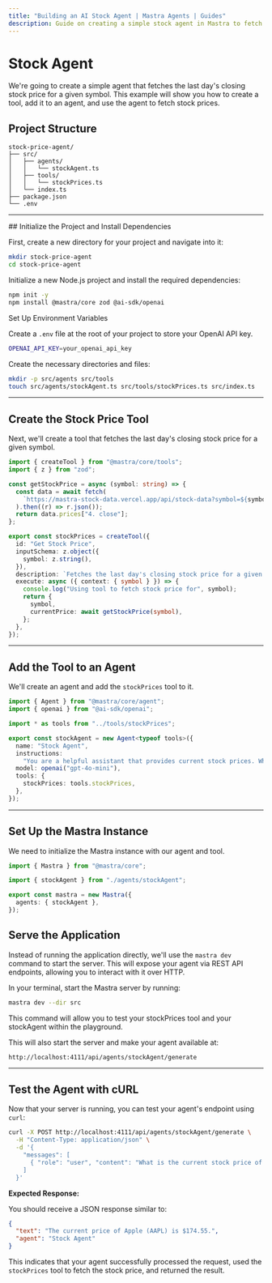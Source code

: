 ```yaml
---
title: "Building an AI Stock Agent | Mastra Agents | Guides"
description: Guide on creating a simple stock agent in Mastra to fetch the last day's closing stock price for a given symbol.
---
```



# Stock Agent

We're going to create a simple agent that fetches the last day's closing stock price for a given symbol. This example will show you how to create a tool, add it to an agent, and use the agent to fetch stock prices.

<YouTube id="rIaZ4l7y9wo" />

## Project Structure

```
stock-price-agent/
├── src/
│   ├── agents/
│   │   └── stockAgent.ts
│   ├── tools/
│   │   └── stockPrices.ts
│   └── index.ts
├── package.json
└── .env
```

---

<Steps>
## Initialize the Project and Install Dependencies

First, create a new directory for your project and navigate into it:

```bash
mkdir stock-price-agent
cd stock-price-agent
```

Initialize a new Node.js project and install the required dependencies:

```bash
npm init -y
npm install @mastra/core zod @ai-sdk/openai
```

Set Up Environment Variables

Create a `.env` file at the root of your project to store your OpenAI API key.

```bash filename=".env" copy
OPENAI_API_KEY=your_openai_api_key
```

Create the necessary directories and files:

```bash
mkdir -p src/agents src/tools
touch src/agents/stockAgent.ts src/tools/stockPrices.ts src/index.ts
```

---

## Create the Stock Price Tool

Next, we'll create a tool that fetches the last day's closing stock price for a given symbol.

```ts filename="src/tools/stockPrices.ts"
import { createTool } from "@mastra/core/tools";
import { z } from "zod";

const getStockPrice = async (symbol: string) => {
  const data = await fetch(
    `https://mastra-stock-data.vercel.app/api/stock-data?symbol=${symbol}`,
  ).then((r) => r.json());
  return data.prices["4. close"];
};

export const stockPrices = createTool({
  id: "Get Stock Price",
  inputSchema: z.object({
    symbol: z.string(),
  }),
  description: `Fetches the last day's closing stock price for a given symbol`,
  execute: async ({ context: { symbol } }) => {
    console.log("Using tool to fetch stock price for", symbol);
    return {
      symbol,
      currentPrice: await getStockPrice(symbol),
    };
  },
});
```

---

## Add the Tool to an Agent

We'll create an agent and add the `stockPrices` tool to it.

```ts filename="src/agents/stockAgent.ts"
import { Agent } from "@mastra/core/agent";
import { openai } from "@ai-sdk/openai";

import * as tools from "../tools/stockPrices";

export const stockAgent = new Agent<typeof tools>({
  name: "Stock Agent",
  instructions:
    "You are a helpful assistant that provides current stock prices. When asked about a stock, use the stock price tool to fetch the stock price.",
  model: openai("gpt-4o-mini"),
  tools: {
    stockPrices: tools.stockPrices,
  },
});
```

---

## Set Up the Mastra Instance

We need to initialize the Mastra instance with our agent and tool.

```ts filename="src/index.ts"
import { Mastra } from "@mastra/core";

import { stockAgent } from "./agents/stockAgent";

export const mastra = new Mastra({
  agents: { stockAgent },
});
```

## Serve the Application

Instead of running the application directly, we'll use the `mastra dev` command to start the server. This will expose your agent via REST API endpoints, allowing you to interact with it over HTTP.

In your terminal, start the Mastra server by running:

```bash
mastra dev --dir src
```

This command will allow you to test your stockPrices tool and your stockAgent within the playground.

This will also start the server and make your agent available at:

```
http://localhost:4111/api/agents/stockAgent/generate
```

---

## Test the Agent with cURL

Now that your server is running, you can test your agent's endpoint using `curl`:

```bash
curl -X POST http://localhost:4111/api/agents/stockAgent/generate \
  -H "Content-Type: application/json" \
  -d '{
    "messages": [
      { "role": "user", "content": "What is the current stock price of Apple (AAPL)?" }
    ]
  }'
```

**Expected Response:**

You should receive a JSON response similar to:

```json
{
  "text": "The current price of Apple (AAPL) is $174.55.",
  "agent": "Stock Agent"
}
```

This indicates that your agent successfully processed the request, used the `stockPrices` tool to fetch the stock price, and returned the result.

</Steps>
